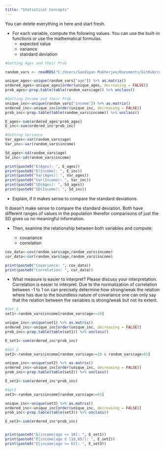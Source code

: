 ```yaml
---
title: "Statistical Concepts"
---
```


::: callout-note
You can delete everything in here and start fresh.
:::

-   For each variable, compute the following values. You can use the built-in functions or use the mathematical formulas.
    -   expected value
    -   variance
    -   standard deviation

```r


#Getting Ages and their Prob

random_vars <- readRDS("C:/Users/Sandipan Mukherjee/Documents/GitHub/cdsba-msandipan/Causal_Data_Science_Data/random_vars.rds")

unique_ages<-unique(random_vars["age"]) %>% as.matrix()
ordered_ages<-unique_ages[order(unique_ages, decreasing = FALSE)]
prob_ages<-prop.table(table(random_vars$age)) %>% unclass()

#Getting Income and their Prob
unique_inc<-unique(random_vars["income"]) %>% as.matrix()
ordered_inc<-unique_inc[order(unique_inc, decreasing = FALSE)]
prob_inc<-prop.table(table(random_vars$income)) %>% unclass()

E_ages<-sum(ordered_ages*prob_ages)
E_inc<-sum(ordered_inc*prob_inc)

#Getting Variance
Var_ages<-var(random_vars$age)
Var_inc<-var(random_vars$income)

Sd_ages<-sd(random_vars$age)
Sd_inc<-sd(random_vars$income)

print(paste0("E(Ages): ", E_ages))
print(paste0("E(Income): ", E_inc))
print(paste0("Var(Ages): ", Var_ages))
print(paste0("Var(Income): ", Var_inc))
print(paste0("SD(Ages): ", Sd_ages))
print(paste0("SD(Income): ", Sd_inc))
```

-   Explain, if it makes sense to compare the standard deviations.

It doesn't make sense to compare the standard deviation. Both have different ranges of values in the population therefor comparisons of just the SD gives us no meaningful information.

-   Then, examine the relationship between both variables and compute:

    -   covariance
    -   correlation

```r

cov_data<-cov(random_vars$age,random_vars$income)
cor_data<-cor(random_vars$age,random_vars$income)

print(paste0("Covariance: ", cov_data))
print(paste0("Correlation: ", cor_data))


```

-   What measure is easier to interpret? Please discuss your interpretation. Correlation is easier to interpret. Due to the normalization of correlation between -1 to 1 on can precisely determine how strong/weak the relation where has due to the boundless nature of covariance one can only say that the relation between the variables is strong/weak but not its extent.

```r
#Set 1
set1<-random_vars$income[random_vars$age<=18]

unique_inc<-unique(set1) %>% as.matrix()
ordered_inc<-unique_inc[order(unique_inc, decreasing = FALSE)]
prob_inc<-prop.table(table(set1)) %>% unclass()

E_set1<-sum(ordered_inc*prob_inc)

#Set 2
set2<-random_vars$income[random_vars$age>=18 & random_vars$age<65]

unique_inc<-unique(set2) %>% as.matrix()
ordered_inc<-unique_inc[order(unique_inc, decreasing = FALSE)]
prob_inc<-prop.table(table(set2)) %>% unclass()

E_set2<-sum(ordered_inc*prob_inc)

#Set3
set3<-random_vars$income[random_vars$age>=65]

unique_inc<-unique(set3) %>% as.matrix()
ordered_inc<-unique_inc[order(unique_inc, decreasing = FALSE)]
prob_inc<-prop.table(table(set3)) %>% unclass()

E_set3<-sum(ordered_inc*prob_inc)


print(paste0("E[income|age <= 18]: ", E_set1))
print(paste0("E[income|age ∈ [18,65)]: ", E_set2))
print(paste0("E[income|age >= 65]: ", E_set3))

```
